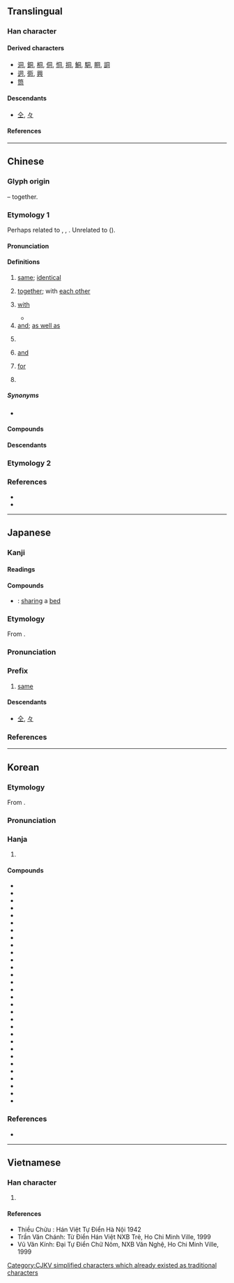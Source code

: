 {{also|仝|衕|何|向|回|伺|々}}
{{character info}}
==Translingual==
{{stroke order|type=animate}}

===Han character===
{{stroke order|strokes=6}}
{{Han char|rn=30|rad=口|as=03|sn=6|four=77220|canj=BMR|ids=⿵冂𠮛}}

====Derived characters====
<!-- sorted by where this component is placed: right, middle, bottom -->
* [[洞]], [[銅]], [[桐]], [[侗]], [[恫]], [[挏]], [[鮦]], [[駧]], [[眮]], [[詷]]
* [[迵]], [[衕]], [[興]]
* [[筒]]

====Descendants====
* [[仝]], [[々]]

====References====
{{Han ref|kx=0175.060|dkj=03294|dj=0389.060|hdz=10578.010|uh=540C}}

----

==Chinese==

===Glyph origin===
{{Han etym}}
{{Han compound|凡|口|t1=all|t2=mouth|ls=ic}} – together.

===Etymology 1===
{{zh-forms|alt=仝,冈,詷,𧇌}}
Perhaps related to {{cog|bo|སྡོང་བ||to unite; to join}}, {{cog|lus|intawng|tr=inᴸ-tɔŋᴴ|t=to meet together; to tally; to agree}}, {{cog|lus|intawn|tr=inᴸ-tɔn<sup>F</sup>|t=to meet together; to tally; to agree}}. Unrelated to {{och-l|叢|to collect; thicket}} ({{zh-ref|Schuessler, 2007}}).

====Pronunciation====
{{zh-pron
|m=tóng
|m-s=tong2
|dg=тун1
|c=tung4
|c-t=
|g=
|h=pfs=thùng
|j=tung1
|mb=dǒ̤ng
|md=dùng
|mn=tâng/tông
|mn_note=tâng - vernacular; tông - literary
|mn-t=dang5/tong5
|mn-t_note=dang5 - vernacular; tong5 - literary
|w=3don
|x=dong2
|mc=y
|oc=y
|ma=y
|ca=LL-Q9186-Justinrleung-同.wav
|cat=a,adv,con,prep,pn
}}

====Definitions====
{{zh-hanzi}}

# [[same]]; [[identical]]
#: {{zh-x|同 一個 世界，同 一個 夢想。|One World, One Dream. (literally "The '''Same''' World, The '''Same''' Dream")}}
# [[together]]; with [[each other]]
#: {{zh-x|有 福 同 享，有 難{nàn} 同 當|to share joy '''together''' and bear hardship '''together'''}}
# [[with]] {{gloss|indicating accompaniment or relationship}}
#: {{zh-x|我 同 你 去|I am going '''with''' you.}}
#: {{zh-x|他 同 這 件 事 無關。|He has nothing to do '''with''' this.}}
#* {{zh-x|國家 主席 ^習 ^近-平 @12 月 @9 日 晚 同 ^法國 總統 ^馬克龍 通 電話。|On the evening of 9 December, President Xi Jinping had a telephone conversation '''with''' French President Macron.|ref='''9 December 2020''', [http://www.xinhuanet.com/politics/leaders/2020-12/09/c_1126842434.htm 习近平同法国总统马克龙通电话 两国元首就下阶段中法合作达成重要共识]}}
# [[and]]; [[as well as]]
# {{n-g|used to show comparison}}
#: {{zh-x|今年 的 氣候 同 往年 不 一樣。|The climate this year is different '''from''' which of the past.}}
# {{lb|zh|Cantonese}} [[and]]
#: {{zh-x|我 買 咗 一 包 米 同 一 罐 汽水。|I bought a pack of rice '''and''' a can of soft drink.|C}}
#: {{zh-x|巴西 同 阿根廷 都 係 南美洲 國家。|Brazil '''and''' Argentina are both South American countries.|C}}
# {{lb|zh|Cantonese}} [[for]]
#: {{zh-x|同 我 攞{lo2} 一 罐 甜酸醬，唔該。|Please get me a can of sweet-and-sour sauce.|C}}
# {{surname|zh}}

=====Synonyms=====
* {{sense|and}}
{{zh-dial|和}}

====Compounds====
{{zh-der|同樣|同音字|同事|同志|同業|同門異戶|同心圓|同根|同時|同志天地|八大胡同|功同賞異|同工異調|一軌同風|同謀|同科|同性戀|州同|同考官|味同嚼蠟|共同趨向|同起同坐|同盟國|公諸同好|同心髻|同語線|同室操戈|大陸同胞|同步傳輸|人神同憤|同軸電纜|同生|同義|共同代理|同聲|大同主義|同席|同穴|同理心|共同繼承|不同凡響|同源詞|上下同心|同命鴛鴦|同坐|共同運銷|協力同心|同化作用|同居人|同舟之誼|同盟|同溫層|同堂|同仇|合同文字|同氣|不約而同|山地同胞|同功一體|共同體|同心協力|同病相憐|同斜層|同心合力|同窗契友|同感|同衾共枕|大同世界|同塵|同儕|協同|同喜|同休共戚|同理|形同具文|不同|同盟會|共同代表|同舟而濟|同類相呼|三馬同槽|堅白同異|情同骨肉|同志合道|同榻|同胞共乳|同等|同宿|同列|同氣之情|同好|同榜|同袍同澤|同座|共同點|公同|同船濟水|大是不同|同命|同羅杯|同輩|同心僇力|帶同|同性|同聲異俗|感同身受|同論|共同基金|同類色|同願|同出一源|同意|同軸圓|情同魚水|情同手足|情同一家|同歡同賞|伐異黨同|同治|同致|不同日月|恩同父母|恩同再造|同學錄|同庚|分形同氣|同人|同車|志同道合|志同氣合|志同心合|共同管道|同年|三代同堂|如同|不同意|同氣之光|同袍|世界大同|同參|形名參同|形同虛設|大不相同|同命鳥|僉同|同樂|同類意識|同黨|同床各夢|同異|同行|勢同水火|同案|同行相忌|同類相殘|大同之世|同鄉|同歸|伙同|同門|不謀而同|同生死|同志酒吧|巧同造化|共同企業|同爨|同行語|同屋|同室|同姓|同居各爨|同流合汙|人同此心|同心結|同步|大同盟|十鼠同穴|同名之累|同窗|同日而言|和而不同|大同書|同名|大同小異|奸同鬼蜮|同日而語|共同語|同甲|同歸殊途|同道|同罪|吳越同舟|家族同盟|偕同|同步衛星|和同|和光同塵|同工同酬|同林鳥|同聲相應|同義詞|同床異夢|同條共貫|同門友|同形詞|同心戮力|同光|同步錄音|大同|一視同仁|同心合意|功同良相|參同契|同仁|同心|共同感覺|同居|同德|同氣連枝|同舟共濟|串同|同衾幬|大同社會|大同煤礦|大同教|大同大學|同夥|公同共有|夥同|同位素|夥同一氣|同房|全然不同|同歸於盡|同心斷金|同期|共同|共同財產|同氣相求|同惡相求|同惡相助|同夢|一同|同意權|同憂相救|同業公會|同調|同惡相濟|共同保證|共同科目|同類相聚|同類相求|同類|同音詞|同鄉會|同軌同文|同軌|同路人|同路|同譜|同言線|同見同知|同襟|同胞雙生|同胞兄弟|同胞|同聲之誼|同級|同等學力|同窗夜語|同種|同知|同盟者|同產|同生共死|同甘同苦|同甘共苦|同班|同母|同歲|同歡|同樂會|同校|同族|同方|同文館|同文韻統|同文算指|同文|同慶|同意書|同情心|同情|同心并力|同心同德|同德同心|同年而語|同州梆子|同寅|同宗同氣|同宗|同學會|同化|同動詞|同出一脈|同僚|同位角|同伴|同仇敵愾|同上|同一|合同|同源|同惡相救|力不同科|同舍生|同硯|共同訴訟|共同經營|共同正犯|共同市場|同學|同工異曲|同期錄音|同卵雙生|伴同|將無同|共同努力|同緣同相|攻守同盟|有福同享|普奧同盟|標同伐異|永結同心|殷同|江海同歸|異途同歸|殊途同歸|扶同硬證|打話不同|殊路同歸|扶同|殊致同歸|標本同治|死胡同|求同存異|普天同慶|所見略同|殊方同致|本同末異|視同兒戲|父子同牝|異曲同工|敬同|普同文化|率土同慶|殊塗同會|異口同聲|殊塗同致|清濁同流|異苔同岑|神聖同盟|畢力同心|萬里同風|率同|視同陌路|視同具文|有女同車|眼同|相同|眾口同聲|白首同歸|異路同歸|異派同源|異口同辭|珍同拱璧|玉石同燼|敵愾同仇|牛驥同皁|混同|撲同|扶同詿誤|朱陸異同|溥天同慶|殊塗同歸|混同江|截然不同|禍福同門|異口同音|戮力同心|玉石同焚|玉石同沉|民族同化|比眾不同|異同|李郭同舟|視同秦越|會同|蘭艾同燼|苟同|笙磬同音|胡同|貓鼠同眠|行同狗豨|自同寒蟬|雷同|迥不相同|通同一氣|部落同盟|賞同罰異|義同生死|陪同|老同學|雌雄同株|隨同|絕不相同|與眾不同|贊同|非同小可|齊心同力|黨同伐異|雌雄同體|黃同紙|等同|非同尋常|行同狗彘|類同法|類同|通同|非同容易|非同兒戲|認同卡|雞同鴨講|隔房同輩|車攻馬同|薄海同仇|與民同憂|誓同生死|風雨同舟|道同志合|道合志同|連同|行合趨同|迥然不同|迥乎不同|與國同休|貌同實異|認同|約同|蘭艾同焚|薰蕕同器|龜鶴同春|藥食同源|與民同樂|與子同袍|老少一同|同在|同福|同興|同字框|同齡|同益|同北廟|同濟|同安|同文同種|同衾}}

====Descendants====
{{CJKV||どう|동|đồng}}

===Etymology 2===
{{zh-see|衕}}

===References===
* {{R:yue:Hanzi}}
* {{R:twedu|A00501}}

{{zh-cat|Elementary}}

----

==Japanese==

===Kanji===
{{ja-kanji|grade=2|rs=口03}}

====Readings====
{{ja-readings
|goon=ずう<づう
|kanon=とう
|kanyoon=どう
|kun=おな-じ, とも-に
|nanori=あつ, あつむ, とも, ひとし
}}

====Compounds====

* {{ja-r|同床|どうしょう}}: [[sharing]] a [[bed]]

{{ja-kanjitab|どう|yomi=kanyoon}}

===Etymology===
From {{bor|ja|ltc|-|sort=とう'}} {{m|zh|同|tr=duwng||same}}.

===Pronunciation===
{{ja-pron|yomi=kanyoon|どう|acc=1|acc_ref=DJR,NHK}}

===Prefix===
{{ja-pos|prefix|どう}}

# [[same]]

====Descendants====
* [[仝]], [[々]]

===References===
<references/>

----

==Korean==

===Etymology===
From {{der|ko|ltc|-}} {{ltc-l|同}}.

{{collapse|
* {{hanja-dongguk|또ᇰ|ttwong}}
* {{hanja-sinjeung|동|twong}}
|Historical readings
|bg=#FFFFFF}}

===Pronunciation===
{{ko-hanja-pron|동}}

===Hanja===
{{ko-hanja-search}}
{{ko-hanja|한가지|동}}

# {{hanja form of|동|[[same]]; [[identical]]}}

====Compounds====
{{der-top3|Compounds}}
* {{ko-l|동거|同居}}
* {{ko-l|동료|同僚}}
* {{ko-l|동류|同流}}
* {{ko-l|동류|同類}}
* {{ko-l|동맹|同盟}}
* {{ko-l|동명|同名}}
* {{ko-l|동생|同生}}
* {{ko-l|동성|同姓}}
* {{ko-l|동성|同性}}
* {{ko-l|동성|同聲}}
* {{ko-l|동시|同時}}
* {{ko-l|동위|同位}}
* {{ko-l|동의|同意}}
* {{ko-l|동의|同議}}
* {{ko-l|동일|同一}}
* {{ko-l|동정|同情}}
* {{ko-l|동지|同志}}
* {{ko-l|동참|同參}}
* {{ko-l|동포|同胞}}
* {{ko-l|동향|同鄕}}
* {{ko-l|공동|共同}}
* {{ko-l|일동|一同}}
* {{ko-l|찬동|贊同}}
* {{ko-l|합동|合同}}
* {{ko-l|혼동|混同}}
* {{ko-l|회동|會同}}
* {{ko-l|동고동락|同苦同樂}}
* {{ko-l|동병상련|同病相憐}}
* {{ko-l|대동소이|大同小異}}
* {{ko-l|오월동주|吳越同舟}}
{{der-bottom}}

===References===
* {{R:hanjadoc|1090}}

----

==Vietnamese==

===Han character===
{{vi-readings|reading=[[đồng]], [[đùng]], [[đang]]|rs=口03}}

# {{rfdef|vi|sort=口03}}

====References====
* Thiều Chửu : Hán Việt Tự Điển Hà Nội 1942
* Trần Văn Chánh: Từ Điển Hán Việt NXB Trẻ, Ho Chi Minh Ville, 1999
* Vũ Văn Kính: Đại Tự Điển Chữ Nôm, NXB Văn Nghệ, Ho Chi Minh Ville, 1999

[[Category:CJKV simplified characters which already existed as traditional characters]]